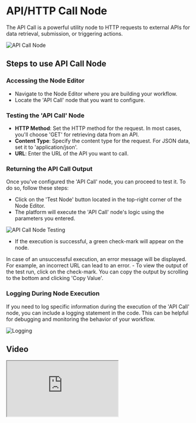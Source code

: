 # API/HTTP Call Node


The API Call is a powerful utility node to HTTP requests to external APIs for data retrieval, submission, or triggering actions.

<Image src={apicallNode} alt="API Call Node" width={1200} />

## Steps to use API Call Node

<Steps>

### Accessing the Node Editor

- Navigate to the Node Editor where you are building your workflow.
- Locate the 'API Call' node that you want to configure.


### Testing the 'API Call' Node

- **HTTP Method**: Set the HTTP method for the request. In most cases, you'll choose 'GET' for retrieving data from an API.
- **Content Type**: Specify the content type for the request. For JSON data, set it to 'application/json'.
- **URL**: Enter the URL of the API you want to call. 

### Returning the API Call Output
Once you've configured the 'API Call' node, you can proceed to test it. To do so, follow these steps:

- Click on the 'Test Node' button located in the top-right corner of the Node Editor.
- The platform will execute the 'API Call' node's logic using the parameters you entered.

<Image src={apicallTesting} alt="API Call Node Testing" width={800} />

- If the execution is successful, a green check-mark will appear on the node.
<Callout emoji="💡">
In case of an unsuccessful execution, an error message will be displayed. For example, an incorrect URL can lead to an error.
</Callout> 
- To view the output of the test run, click on the check-mark. You can copy the output by scrolling to the bottom and clicking 'Copy Value'.


</Steps>

### Logging During Node Execution

If you need to log specific information during the execution of the 'API Call' node, you can include a logging statement in the code. This can be helpful for debugging and monitoring the behavior of your workflow.

<Image src={logSpecific} alt="Logging" width={800} />

## Video

<iframe
    className="aspect-video w-full"
    src="https://www.youtube.com/embed/BhglVhy38_g?si=YOWZ60TzB0wGCUg0"
    allow="accelerometer; autoplay; clipboard-write; encrypted-media; gyroscope; picture-in-picture;
    allowfullscreen>
    width="80%"
/>

That's it! You've successfully configured and tested an API call using the 'API Call' node in our platform. If you encounter any issues or have questions, feel free to reach out to our support team for assistance.
